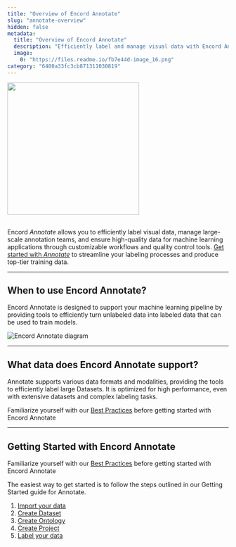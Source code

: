 ```yaml
---
title: "Overview of Encord Annotate"
slug: "annotate-overview"
hidden: false
metadata: 
  title: "Overview of Encord Annotate"
  description: "Efficiently label and manage visual data with Encord Annotate. Create projects, follow best practices, and watch video tutorials to get started. Quality labels for training data."
  image: 
    0: "https://files.readme.io/fb7e44d-image_16.png"
category: "6480a33fc3cb871311030819"
---
```


<div class="flex justify-center">
    <img src="https://storage.googleapis.com/docs-media.encord.com/annotate.png" width="300"/>
</div>

<br />

Encord _Annotate_ allows you to efficiently label visual data, manage large-scale annotation teams, and ensure high-quality data for machine learning applications through customizable workflows and quality control tools. [Get started with _Annotate_](/platform-documentation/GettingStarted/annotate-getting-started/annotate-register-aws-data) to streamline your labeling processes and produce top-tier training data.

***

## When to use Encord Annotate?

Encord Annotate is designed to support your machine learning pipeline by providing tools to efficiently turn unlabeled data into labeled data that can be used to train models.

![Encord Annotate diagram](https://storage.googleapis.com/docs-media.encord.com/static/img/process-chart-ea.webp)


***

## What data does Encord Annotate support?

Annotate supports various data formats and modalities, providing the tools to efficiently label large Datasets. It is optimized for high performance, even with extensive datasets and complex labeling tasks.


<AnnotateSupportedFormats />

<Tip> Familiarize yourself with our [Best Practices](/platform-documentation/General/best-practices) before getting started with Encord Annotate </Tip>

***

## Getting Started with Encord Annotate

<Tip> Familiarize yourself with our [Best Practices](/platform-documentation/General/best-practices) before getting started with Encord Annotate </Tip>

The easiest way to get started is to follow the steps outlined in our Getting Started guide for Annotate. 

1. [Import your data](/platform-documentation/GettingStarted/annotate-getting-started/annotate-register-aws-data)
2. [Create Dataset](/platform-documentation/GettingStarted/gettingstarted-create-dataset)
3. [Create Ontology](/platform-documentation/GettingStarted/gettingstarted-create-ontology)
4. [Create Project](/platform-documentation/GettingStarted/gettingstarted-create-project)
5. [Label your data](/platform-documentation/GettingStarted/gettingstarted-labeling)
